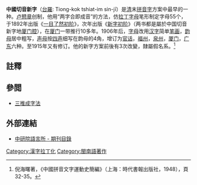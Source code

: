 {{expand|time=2011-08-17T10:31:42+00:00}}
{{Infobox Hokkien name
| title      = 中国切音新字
| hanji      = 中國切音新字
| poj        = Tiong-kok Chhiat-im Sin-jī
| sinbhundzi = 
| hanlo      = 
| tl         = Tiong-kok Tshiat-im Sin-jī

| bp         = Diōnggōk Ciātyīm Sīnzzû
| hongim     = 
| hokkienipa = 
| lm         = 
| image      = 
| image_size = 
| caption    = 
}}
{{Hokkien writing}}

'''中國切音新字'''（[[台羅|台羅]]: Tiong-kok tshiat-im sin-jī）是[[清|清]]末[[拼音|拼音]][[字|字]]方案中最早的一种。[[卢戆章|卢戆章]]创制，他用“两字合即成音”的方法，仿[[拉丁字母|拉丁字母]]笔形制定字母55个，于1892年出版《[[一目了然初阶|一目了然初阶]]》，次年出版《[[新字初阶|新字初阶]]》（两书都是屬於中国切音新字地[[廈門話|厦门腔]]），在[[厦门|厦门]]一带推行10多年。1906年后，[[字母|字母]]改用[[汉字|汉字]]简单[[笔画|笔画]]，[[韵母|韵母]]居中粗写，[[声母|声母]]按[[四声|四声]]细写在韵母的4角，增订为[[官话|官话]]，[[福州|福州]]，[[泉州|泉州]]，[[厦门|厦门]]，[[广东|广东]]六种。至1915年又有修订。他的新字方案前後有3次改變，隸屬假名系。<ref>倪海曙著，《中國拼音文字運動史簡編》（上海：時代書報出版社，1948），頁32-35。</ref>

==註釋==
{{reflist}}

==參閲==
*[[三推成字法|三推成字法]]

==外部連結==
*[https://web.archive.org/web/20110505183235/http://www.ling.sinica.edu.tw/v7-1-5.asp-v_id=39.htm 中研院語言所 - 期刊目錄]
 
{{臺灣閩南語|state=collapsed}}
{{Lang-stub}}

[[Category:漢字拉丁化|Category:漢字拉丁化]]
[[Category:閩南語著作|Category:閩南語著作]]